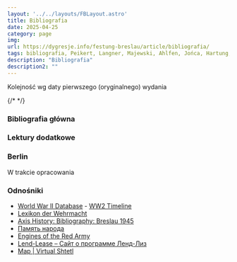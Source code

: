 ```yaml
---
layout: '../../layouts/FBLayout.astro'
title: Bibliografia
date: 2025-04-25
category: page
img: 
url: https://dygresje.info/festung-breslau/article/bibliografia/
tags: bibliografia, Peikert, Langner, Majewski, Ahlfen, Jońca, Hartung, Hornig, Primke, Szczerepa, Gleiss, Głowiński
description: "Bibliografia"
description2: ""
---
```



Kolejność wg daty pierwszego (oryginalnego) wydania

{/* <Bibliography bibliographyName="berlin" /> */}

### Bibliografia główna

<BibliographyMain />

### Lektury dodatkowe

<BibliographyAdditional />

### Berlin

W trakcie opracowania

<BibliographyBerlin />

### Odnośniki

- [World War II Database](https://ww2db.com/) - [WW2 Timeline](https://ww2db.com/event/timeline/)
- [Lexikon der Wehrmacht](https://www.lexikon-der-wehrmacht.de/)
- [Axis History: Bibliography: Breslau 1945](http://www.axishistory.com/books/134-campaigns-a-operations/campaigns-a-operations/2943-bibliography-breslau-1945)
- [Память народа](https://pamyat-naroda.ru/)
- [Engines of the Red Army](https://www.o5m6.de/redarmy/index.php)
- [Lend-Lease &#8211; Сайт о программе Ленд-Лиз](https://lend-lease.net/)
- [Map | Virtual Shtetl](https://sztetl.org.pl/en/map)